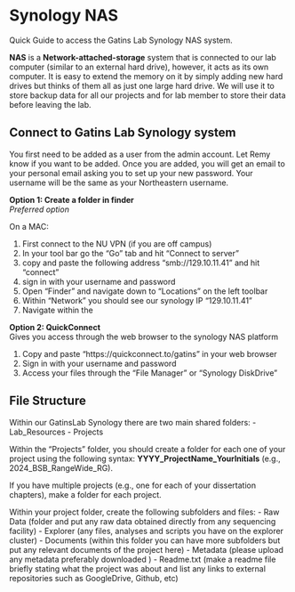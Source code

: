 # Synology NAS

Quick Guide to access the Gatins Lab Synology NAS system.

**NAS** is a **Network-attached-storage** system that is connected to our lab computer (similar to an external hard drive), however, it acts as its own computer. It is easy to extend the memory on it by simply adding new hard drives but thinks of them all as just one large hard drive. We will use it to store backup data for all our projects and for lab member to store their data before leaving the lab. 

## Connect to Gatins Lab Synology system

You first need to be added as a user from the admin account. Let Remy know if you want to be added. Once you are added, you will get an email to your personal email asking you to set up your new password. Your username will be the same as your Northeastern username. 

**Option 1: Create a folder in finder**  
*Preferred option*

On a MAC:  

1. First connect to the NU VPN (if you are off campus)  
2. In your tool bar go the "Go" tab and hit "Connect to server"  
3. copy and paste the following address "smb://129.10.11.41" and hit "connect"  
4. sign in with your username and password  
5. Open "Finder" and navigate down to "Locations" on the left toolbar   
6. Within "Network" you should see our synology IP "129.10.11.41"  
7. Navigate within the 


**Option 2: QuickConnect**  
Gives you access through the web browser to the synology NAS platform

1. Copy and paste "https://quickconnect.to/gatins" in your web browser
2. Sign in with your username and password
3. Access your files through the "File Manager" or "Synology DiskDrive"


## File Structure

Within our GatinsLab Synology there are two main shared folders: 
- Lab_Resources
- Projects

Within the "Projects" folder, you should create a folder for each one of your project using the following syntax: **YYYY_ProjectName_YourInitials** (e.g., 2024_BSB_RangeWide_RG).  

If you have multiple projects (e.g., one for each of your dissertation chapters), make a folder for each project. 

Within your project folder, create the following subfolders and files:
- Raw Data (folder and put any raw data obtained directly from any sequencing facility)
- Explorer (any files, analyses and scripts you have on the explorer cluster)
- Documents (within this folder you can have more subfolders but put any relevant documents of the project here)
- Metadata (please upload any metadata preferably downloaded )
- Readme.txt (make a readme file briefly stating what the project was about and list any links to external repositories such as GoogleDrive, Github, etc)


